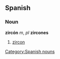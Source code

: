 == Spanish ==
=== Noun ===
'''zircón''' ''m'', ''pl'' '''zircones'''
# [[zircon]]

[[Category:Spanish nouns]]